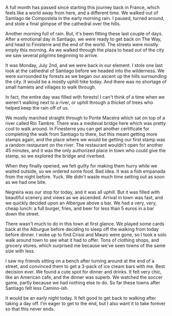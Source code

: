 A full month has passed since starting this journey back in France, which feels
like a world away from here, and a different time. We walked out of Santiago de
Compostela in the early morning rain. I paused, turned around, and stole a final
glimpse of the cathedral over the hills.

Another morning full of rain. But, it's been fitting these last couple of days.
After a emotional day in Santiago, we were ready to get back on The Way, and
head to Finisterre and the end of the world. The streets were mostly empty this
morning. As we walked through the plaza to head out of the city we saw several
pilgrims beginning to arrive.

It was Monday, July 2nd, and we were back in our element. I stole one last look
at the cathedral of Santiago before we headed into the wilderness. We were
surrounded by forests as we began our ascent up the hills surrounding the city.
It would be a mostly uphill hike today. And there was no shortage of small
hamlets and villages to walk through.

In fact, the entire day was filled with forests! I can't think of a time when we
weren't walking next to a river, or uphill through a thicket of trees who helped
keep the rain off of us.

We mostly marched straight through to Ponte Maceira which sat on top of a river
called Río Tambre. There was a medieval bridge here which was pretty cool to
walk around. In Finesterre you can get another certificate for completing the
walk from Santiago to there, but this meant getting more stamps again, and the
place where we would be getting our first stamp was a random restaurant on the
river. The restaurant wouldn't open for another 45 minutes, and it was the only
authorized place in town who could give the stamp, so we explored the bridge
and riverbed.

When they finally opened, we felt guilty for making them hurry while we waited
outside, so we ordered some food. Bad idea. It was a fish empanada from the
night before. Yuck. We didn't waste much time setting out as soon as we had one
bite.

Negreira was our stop for today, and it was all uphill. But it was filled with
beautiful scenery and views as we ascended. Arrival in town was fast, and we
quickly decided upon an Albergue above a bar. We had a very, very, cheap lunch:
a full burger, fries, and beer for less than 5 euros in a bar down the street.

There wasn't much to do in this town at first glance. We played some cards back
at the Alburgue before deciding to sleep off the walking from today before dinner.
I woke up to find Crissi and Mauro were gone, so I took a solo walk around town
to see what it had to offer. Tons of clothing shops, and grocery stores, which
surprised me because we've seen towns of the same size with less.

I saw my friends sitting on a bench after turning around at the end of a street,
and convinced them to get a 3-pack of ice cream bars with me. Best decision ever.
We found a cute spot for dinner and drinks. It felt very chic, like an American
cafe, and the dinner was superb. We watched the soccer game, partly because we
had nothing else to do. So far these towns after Santiago felt less Camino-ish.

It would be an early night today. It felt good to get back to walking after
taking a day off. I'm eager to get to the end, but I also want it to take
forever so that this never ends.
